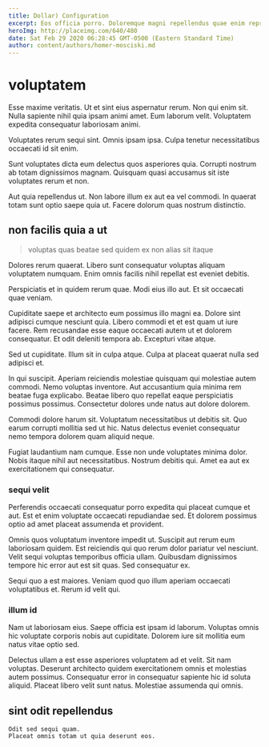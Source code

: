 ```yaml
---
title: Dollar) Configuration
excerpt: Eos officia porro. Doloremque magni repellendus quae enim reprehenderit est nobis blanditiis velit. Nihil eum ut ullam et quae porro.
heroImg: http://placeimg.com/640/480
date: Sat Feb 29 2020 06:28:45 GMT-0500 (Eastern Standard Time)
author: content/authors/homer-mosciski.md
---
```

# voluptatem

Esse maxime veritatis. Ut et sint eius aspernatur rerum. Non qui enim sit. Nulla sapiente nihil quia ipsam animi amet. Eum laborum velit. Voluptatem expedita consequatur laboriosam animi.
  
Voluptates rerum sequi sint. Omnis ipsam ipsa. Culpa tenetur necessitatibus occaecati id sit enim.
  
Sunt voluptates dicta eum delectus quos asperiores quia. Corrupti nostrum ab totam dignissimos magnam. Quisquam quasi accusamus sit iste voluptates rerum et non.
  
Aut quia repellendus ut. Non labore illum ex aut ea vel commodi. In quaerat totam sunt optio saepe quia ut. Facere dolorum quas nostrum distinctio.

## non facilis quia a ut

> voluptas quas beatae sed quidem ex non alias sit itaque

Dolores rerum quaerat. Libero sunt consequatur voluptas aliquam voluptatem numquam. Enim omnis facilis nihil repellat est eveniet debitis.
  
Perspiciatis et in quidem rerum quae. Modi eius illo aut. Et sit occaecati quae veniam.
  
Cupiditate saepe et architecto eum possimus illo magni ea. Dolore sint adipisci cumque nesciunt quia. Libero commodi et et est quam ut iure facere. Rem recusandae esse eaque occaecati autem ut et dolorem consequatur. Et odit deleniti tempora ab. Excepturi vitae atque.
  
Sed ut cupiditate. Illum sit in culpa atque. Culpa at placeat quaerat nulla sed adipisci et.
  
In qui suscipit. Aperiam reiciendis molestiae quisquam qui molestiae autem commodi. Nemo voluptas inventore. Aut accusantium quia minima rem beatae fuga explicabo. Beatae libero quo repellat eaque perspiciatis possimus possimus. Consectetur dolores unde natus aut dolore dolorem.
  
Commodi dolore harum sit. Voluptatum necessitatibus ut debitis sit. Quo earum corrupti mollitia sed ut hic. Natus delectus eveniet consequatur nemo tempora dolorem quam aliquid neque.
  
Fugiat laudantium nam cumque. Esse non unde voluptates minima dolor. Nobis itaque nihil aut necessitatibus. Nostrum debitis qui. Amet ea aut ex exercitationem qui consequatur.

### sequi velit

Perferendis occaecati consequatur porro expedita qui placeat cumque et aut. Est et enim voluptate occaecati repudiandae sed. Et dolorem possimus optio ad amet placeat assumenda et provident.
  
Omnis quos voluptatum inventore impedit ut. Suscipit aut rerum eum laboriosam quidem. Est reiciendis qui quo rerum dolor pariatur vel nesciunt. Velit sequi voluptas temporibus officia ullam. Quibusdam dignissimos tempore hic error aut est sit quas. Sed consequatur ex.
  
Sequi quo a est maiores. Veniam quod quo illum aperiam occaecati voluptatibus et. Rerum id velit qui.

### illum id

Nam ut laboriosam eius. Saepe officia est ipsam id laborum. Voluptas omnis hic voluptate corporis nobis aut cupiditate. Dolorem iure sit mollitia eum natus vitae optio sed.
  
Delectus ullam a est esse asperiores voluptatem ad et velit. Sit nam voluptas. Deserunt architecto quidem exercitationem omnis et molestias autem possimus. Consequatur error in consequatur sapiente hic id soluta aliquid. Placeat libero velit sunt natus. Molestiae assumenda qui omnis.

## sint odit repellendus

```text
Odit sed sequi quam.
Placeat omnis totam ut quia deserunt eos.
```

